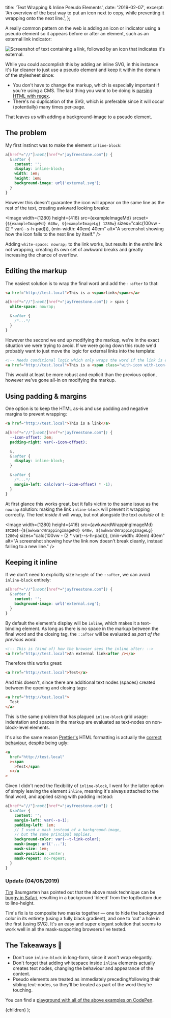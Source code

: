 
  title: 'Text Wrapping & Inline Pseudo Elements',
  date: '2019-02-07',
  excerpt: 'An overview of the best way to put an icon next to copy, while preventing it wrapping onto the next line.',
};

A really common pattern on the web is adding an icon or indicator using a pseudo element so it appears before or after an element, such as an external link indicator:

<Image 
  width={1280}
  height={640}
  src={headerImage}
  alt="Screenshot of text containing a link, followed by an icon that indicates it's external."
/>

While you could accomplish this by adding an inline SVG, in this instance it's far cleaner to just use a pseudo element and keep it within the domain of the stylesheet since:

- You don't have to change the markup, which is especially important if you're using a CMS. The last thing you want to be doing is [parsing HTML with regex](https://stackoverflow.com/questions/1732348/regex-match-open-tags-except-xhtml-self-contained-tags/1732454#1732454).
- There's no duplication of the SVG, which is preferable since it will occur (potentially) many times per-page.

That leaves us with adding a background-image to a pseudo element.

## The problem

My first instinct was to make the element `inline-block`:

```scss
a[href*="//"]:not([href*="jayfreestone.com"]) {
  &:after {
    content: '';
    display: inline-block;
    width: 1em;
    height: 1em;
    background-image: url('external.svg');
  }
}
```

However this doesn't guarantee the icon will appear on the same line as the rest of the text, creating awkward looking breaks:

<Image 
  width={1280}
  height={416}
  src={exampleImageMd}
  srcset={`${exampleImageMd} 640w, ${exampleImageLg} 1280w`}
  sizes="calc(100vw - (2 * var(--s-h-pad))), (min-width: 40em) 40em"
  alt="A screenshot showing how the icon falls to the next line by itself."
/>

Adding `white-space: nowrap;` to the link works, but results in the *entire* link not wrapping, creating its own set of awkward breaks and greatly increasing the chance of overflow.

## Editing the markup

The easiest solution is to wrap the final word and add the `::after` to that:

```html
<a href="http://test.local">This is a <span>link</span></a>
```

```scss
a[href*="//"]:not([href*="jayfreestone.com"]) > span {
  white-space: nowrap;

  &:after {
    /*...*/
  }
}
```

However the second we end up modifying the markup, we're in the exact situation we were trying to avoid. If we were going down this route we'd probably want to just move the logic for external links into the template:

```html
<!-- Needs conditional logic which only wraps the word if the link is external. -->
<a href="http://test.local">This is a <span class="with-icon with-icon--external">link</span></a>
```

This would at least be more robust and explicit than the previous option, however we've gone all-in on modifying the markup.

## Using padding & margins

One option is to keep the HTML as-is and use padding and negative margins to prevent wrapping:

```html
<a href="http://test.local">This is a link</a>
```

```scss
a[href*="//"]:not([href*="jayfreestone.com"]) {
  --icon-offset: 2em;
  padding-right: var(--icon-offset);

  &,
  &:after {
    display: inline-block;
  }

  &:after {
    /*...*/
    margin-left: calc(var(--icon-offset) * -1);
  }
}
```

At first glance this works great, but it falls victim to the same issue as the `nowrap` solution: making the link `inline-block` will prevent it wrapping correctly. The text *inside it* will wrap, but not alongside the text *outside* of it:

<Image 
  width={1280}
  height={416}
  src={awkwardWrappingImageMd}
  srcset={`${awkwardWrappingImageMd} 640w, ${awkwardWrappingImageLg} 1280w`}
  sizes="calc(100vw - (2 * var(--s-h-pad))), (min-width: 40em) 40em"
  alt="A screenshot showing how the link now doesn't break cleanly, instead falling to a new line."
/>

## Keeping it inline 

If we don't need to explicitly size `height` of the `::after`, we can avoid `inline-block` entirely:

```scss
a[href*="//"]:not([href*="jayfreestone.com"]) {
  &:after {
    content: '';
    background-image: url('external.svg');
  }
}
```

By default the element's display will be `inline`, which makes it a text-binding element. As long as there is no space in the markup between the final word and the closing tag, the `::after` will be evaluated as *part of the previous word*:

```html
<!-- This is (kind of) how the browser sees the inline after: -->
<a href="http://test.local">An external link<after /></a>
```

Therefore this works great:

```html
<a href="http://test.local">Test</a>
```

And this doesn't, since there are additional text nodes (spaces) created between the opening and closing tags:

```html
<a href="http://test.local">
  Test
</a>
```

This is the same problem that has plagued `inline-block` grid usage: indentation and spaces in the markup are evaluated as text-nodes on non-block-level elements. 

It's also the same reason [Prettier's](https://prettier.io/) HTML formatting is actually the [correct behaviour](https://twitter.com/svinkle/status/1070327883397283840), despite being ugly:

```html
<a
  href="http://test.local"
  ><span
    >Test</span
  ></a
>
```

Given I didn't need the flexibility of `inline-block`, I went for the latter option of simply leaving the element `inline`, meaning it's always attached to the final word, and applied sizing with padding instead:

```scss
a[href*="//"]:not([href*="jayfreestone.com"]) {
  &:after {
    content: '';
    margin-left: var(--s-1);
    padding-left: 1em;
    // I used a mask instead of a background-image, 
    // but the same principal applies.
    background-color: var(--t-link-color);
    mask-image: url('...');
    mask-size: 1em;
    mask-position: center;
    mask-repeat: no-repeat;
  }
}
```

### Update (04/08/2019)

<a href="https://github.com/ampaze" target="_blank" rel="noopener noreferrer">Tim</a> Baumgarten has pointed out that the above mask technique can be [buggy in Safari](https://jsfiddle.net/34rmz5k7/2/), resulting in a background 'bleed' from the top/bottom due to line-height. 

Tim's fix is to composite two masks together ⁠— one to hide the background color in its entirety (using a fully black gradient), and one to 'cut' a hole in the first (using SVG). It's an easy and super elegant solution that seems to work well in all the mask-supporting browsers I've tested.

## The Takeaways 🍕

- Don't use `inline-block` in long-form, since it won't wrap elegantly.
- Don't forget that adding whitespace inside `inline` elements actually creates text nodes, changing the behaviour and appearance of the content.
- Pseudo elements are treated as immediately preceding/following their sibling text-nodes, so they'll be treated as part of the word they're touching.

You can find a [playground with all of the above examples on CodePen](https://codepen.io/jayfreestone/pen/jdYENK).

  <WritingSingle meta={meta}>{children}</WritingSingle>
);
